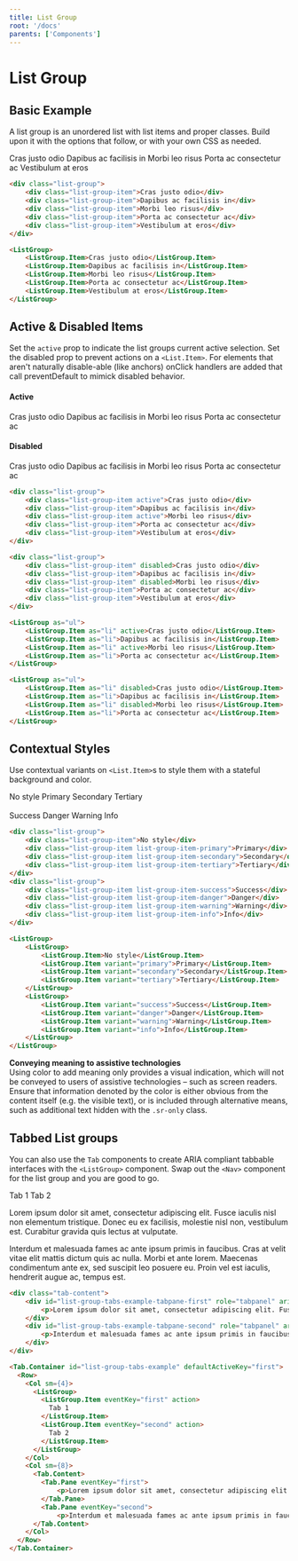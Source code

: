 ```yaml
---
title: List Group
root: '/docs'
parents: ['Components']
---
```



# List Group

## Basic Example
A list group is an unordered list with list items and proper classes. Build upon it with the options that follow, or with your own CSS as needed.

<ComponentPreview>
    <ListGroup>
        <ListGroup.Item>Cras justo odio</ListGroup.Item>
        <ListGroup.Item>Dapibus ac facilisis in</ListGroup.Item>
        <ListGroup.Item>Morbi leo risus</ListGroup.Item>
        <ListGroup.Item>Porta ac consectetur ac</ListGroup.Item>
        <ListGroup.Item>Vestibulum at eros</ListGroup.Item>
    </ListGroup>
</ComponentPreview>

<CodePreview>
<HtmlCodeBlock>

```html
<div class="list-group">
    <div class="list-group-item">Cras justo odio</div>
    <div class="list-group-item">Dapibus ac facilisis in</div>
    <div class="list-group-item">Morbi leo risus</div>
    <div class="list-group-item">Porta ac consectetur ac</div>
    <div class="list-group-item">Vestibulum at eros</div>
</div>
```

</HtmlCodeBlock>
<ReactCodeBlock>

```html
<ListGroup>
    <ListGroup.Item>Cras justo odio</ListGroup.Item>
    <ListGroup.Item>Dapibus ac facilisis in</ListGroup.Item>
    <ListGroup.Item>Morbi leo risus</ListGroup.Item>
    <ListGroup.Item>Porta ac consectetur ac</ListGroup.Item>
    <ListGroup.Item>Vestibulum at eros</ListGroup.Item>
</ListGroup>
```

</ReactCodeBlock>
</CodePreview>

## Active & Disabled Items
Set the `active` prop to indicate the list groups current active selection.
Set the disabled prop to prevent actions on a `<List.Item>`. For elements that aren't naturally disable-able (like anchors) onClick handlers are added that call preventDefault to mimick disabled behavior.

<ComponentPreview>
<Row>
    <Col>
    <h4>Active</h4>
        <ListGroup as="ul">
            <ListGroup.Item as="li" active>Cras justo odio</ListGroup.Item>
            <ListGroup.Item as="li">Dapibus ac facilisis in</ListGroup.Item>
            <ListGroup.Item as="li" active>Morbi leo risus</ListGroup.Item>
            <ListGroup.Item as="li">Porta ac consectetur ac</ListGroup.Item>
        </ListGroup>
    </Col>
    <br/>
    <Col>
    <h4>Disabled</h4>
        <ListGroup as="ul">
            <ListGroup.Item as="li" disabled>Cras justo odio</ListGroup.Item>
            <ListGroup.Item as="li">Dapibus ac facilisis in</ListGroup.Item>
            <ListGroup.Item as="li" disabled>Morbi leo risus</ListGroup.Item>
            <ListGroup.Item as="li">Porta ac consectetur ac</ListGroup.Item>
        </ListGroup>
    </Col>    
</Row>
</ComponentPreview>

<CodePreview>
<HtmlCodeBlock>

```html
<div class="list-group">
    <div class="list-group-item active">Cras justo odio</div>
    <div class="list-group-item">Dapibus ac facilisis in</div>
    <div class="list-group-item active">Morbi leo risus</div>
    <div class="list-group-item">Porta ac consectetur ac</div>
    <div class="list-group-item">Vestibulum at eros</div>
</div>

<div class="list-group">
    <div class="list-group-item" disabled>Cras justo odio</div>
    <div class="list-group-item">Dapibus ac facilisis in</div>
    <div class="list-group-item" disabled>Morbi leo risus</div>
    <div class="list-group-item">Porta ac consectetur ac</div>
    <div class="list-group-item">Vestibulum at eros</div>
</div>
```

</HtmlCodeBlock>
<ReactCodeBlock>

```html
<ListGroup as="ul">
    <ListGroup.Item as="li" active>Cras justo odio</ListGroup.Item>
    <ListGroup.Item as="li">Dapibus ac facilisis in</ListGroup.Item>
    <ListGroup.Item as="li" active>Morbi leo risus</ListGroup.Item>
    <ListGroup.Item as="li">Porta ac consectetur ac</ListGroup.Item>
</ListGroup>

<ListGroup as="ul">
    <ListGroup.Item as="li" disabled>Cras justo odio</ListGroup.Item>
    <ListGroup.Item as="li">Dapibus ac facilisis in</ListGroup.Item>
    <ListGroup.Item as="li" disabled>Morbi leo risus</ListGroup.Item>
    <ListGroup.Item as="li">Porta ac consectetur ac</ListGroup.Item>
</ListGroup>
```

</ReactCodeBlock>
</CodePreview>

## Contextual Styles

Use contextual variants on `<List.Item>`s to style them with a stateful background and color.

<ComponentPreview>
<ListGroup>
  <ListGroup.Item>No style</ListGroup.Item>
  <ListGroup.Item variant="primary">Primary</ListGroup.Item>
  <ListGroup.Item variant="secondary">Secondary</ListGroup.Item>
  <ListGroup.Item variant="tertiary">Tertiary</ListGroup.Item>
</ListGroup>
<br/>
<br/>
<ListGroup>
  <ListGroup.Item variant="success">Success</ListGroup.Item>
  <ListGroup.Item variant="danger">Danger</ListGroup.Item>
  <ListGroup.Item variant="warning">Warning</ListGroup.Item>
  <ListGroup.Item variant="info">Info</ListGroup.Item>
</ListGroup>
</ComponentPreview>

<CodePreview>
<HtmlCodeBlock>

```html
<div class="list-group">
    <div class="list-group-item">No style</div>
    <div class="list-group-item list-group-item-primary">Primary</div>
    <div class="list-group-item list-group-item-secondary">Secondary</div>
    <div class="list-group-item list-group-item-tertiary">Tertiary</div>
</div>
<div class="list-group">
    <div class="list-group-item list-group-item-success">Success</div>
    <div class="list-group-item list-group-item-danger">Danger</div>
    <div class="list-group-item list-group-item-warning">Warning</div>
    <div class="list-group-item list-group-item-info">Info</div>
</div>
```

</HtmlCodeBlock>
<ReactCodeBlock>

```html
<ListGroup>
    <ListGroup>
        <ListGroup.Item>No style</ListGroup.Item>
        <ListGroup.Item variant="primary">Primary</ListGroup.Item>
        <ListGroup.Item variant="secondary">Secondary</ListGroup.Item>
        <ListGroup.Item variant="tertiary">Tertiary</ListGroup.Item>
    </ListGroup>
    <ListGroup>
        <ListGroup.Item variant="success">Success</ListGroup.Item>
        <ListGroup.Item variant="danger">Danger</ListGroup.Item>
        <ListGroup.Item variant="warning">Warning</ListGroup.Item>
        <ListGroup.Item variant="info">Info</ListGroup.Item>
    </ListGroup>
</ListGroup>
```

</ReactCodeBlock>
</CodePreview>

<Alert variant="warning">
    <Alert.Heading as="H5" className="mb-0"><strong>Conveying meaning to assistive technologies</strong></Alert.Heading>
    <div>Using color to add meaning only provides a visual indication, which will not be conveyed to users of assistive technologies – such as screen readers. Ensure that information denoted by the color is either obvious from the content itself (e.g. the visible text), or is included through alternative means, such as additional text hidden with the <code>.sr-only</code> class.</div>
</Alert>

## Tabbed List groups

You can also use the `Tab` components to create ARIA compliant tabbable interfaces with the `<ListGroup>` component. Swap out the `<Nav>` component for the list group and you are good to go.

<ComponentPreview>
<Tab.Container id="list-group-tabs-example" defaultActiveKey="first">
  <Row>
    <Col sm={4}>
      <ListGroup>
        <ListGroup.Item eventKey="first" action >
          Tab 1
        </ListGroup.Item>
        <ListGroup.Item eventKey="second" action>
          Tab 2
        </ListGroup.Item>
      </ListGroup>
    </Col>
    <Col sm={8}>
      <Tab.Content>
        <Tab.Pane eventKey="first">
            <p>Lorem ipsum dolor sit amet, consectetur adipiscing elit. Fusce iaculis nisl non elementum tristique. Donec eu ex facilisis, molestie nisl non, vestibulum est. Curabitur gravida quis lectus at vulputate.</p>
        </Tab.Pane>
        <Tab.Pane eventKey="second">
            <p>Interdum et malesuada fames ac ante ipsum primis in faucibus. Cras at velit vitae elit mattis dictum quis ac nulla. Morbi et ante lorem. Maecenas condimentum ante ex, sed suscipit leo posuere eu. Proin vel est iaculis, hendrerit augue ac, tempus est.</p>        </Tab.Pane>
      </Tab.Content>
    </Col>
  </Row>
</Tab.Container>
</ComponentPreview>

<CodePreview>
<HtmlCodeBlock>

```html
<div class="tab-content">
    <div id="list-group-tabs-example-tabpane-first" role="tabpanel" aria-hidden="false" class="fade tab-pane active show">
        <p>Lorem ipsum dolor sit amet, consectetur adipiscing elit. Fusce iaculis nisl non elementum tristique. Donec eu ex facilisis, molestie nisl non, vestibulum est. Curabitur gravida quis lectus at vulputate.</p>
    </div>
    <div id="list-group-tabs-example-tabpane-second" role="tabpanel" aria-hidden="true" class="fade tab-pane">
        <p>Interdum et malesuada fames ac ante ipsum primis in faucibus. Cras at velit vitae elit mattis dictum quis ac nulla. Morbi et ante lorem. Maecenas condimentum ante ex, sed suscipit leo posuere eu. Proin vel est iaculis, hendrerit augue ac, tempus est.</p>        </Tab.Pane>
    </div>
</div>
```

</HtmlCodeBlock>
<ReactCodeBlock>

```html
<Tab.Container id="list-group-tabs-example" defaultActiveKey="first">
  <Row>
    <Col sm={4}>
      <ListGroup>
        <ListGroup.Item eventKey="first" action>
          Tab 1
        </ListGroup.Item>
        <ListGroup.Item eventKey="second" action>
          Tab 2
        </ListGroup.Item>
      </ListGroup>
    </Col>
    <Col sm={8}>
      <Tab.Content>
        <Tab.Pane eventKey="first">
            <p>Lorem ipsum dolor sit amet, consectetur adipiscing elit. Fusce iaculis nisl non elementum tristique. Donec eu ex facilisis, molestie nisl non, vestibulum est. Curabitur gravida quis lectus at vulputate.</p>
        </Tab.Pane>
        <Tab.Pane eventKey="second">
            <p>Interdum et malesuada fames ac ante ipsum primis in faucibus. Cras at velit vitae elit mattis dictum quis ac nulla. Morbi et ante lorem. Maecenas condimentum ante ex, sed suscipit leo posuere eu. Proin vel est iaculis, hendrerit augue ac, tempus est.</p>        </Tab.Pane>
      </Tab.Content>
    </Col>
  </Row>
</Tab.Container>
```

</ReactCodeBlock>
</CodePreview>


